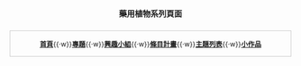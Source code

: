<div style="padding:0.3em; text-align:center">'''藥用植物系列頁面'''</div><div style="border: 1px solid #cccccc; padding:0.2em; text-align:center; font-size:85%; margin:0.2em">{{nowrap begin}}'''[[Portal:植物|首頁]]'''{{·w}}'''[[Wikipedia:專題/藥用植物|專題]]'''{{·w}}'''[[Wikipedia:藥用植物興趣小組維基人列表|興趣小組]]'''{{·w}}'''[[Wikipedia:条目质量提升计划/藥用植物|條目計畫]]'''{{·w}}'''[[藥用植物基本主題列表|主題列表]]'''{{·w}}'''[[:Category:藥用植物小作品|小作品]]'''{{nowrap end}}</div></div>